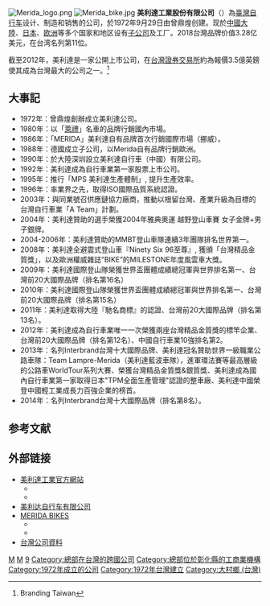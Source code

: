{{Infobox Company
| company_name        = 美利達工業股份有限公司
| company_name_en     = Merida Industry Co., Ltd
| company_logo        = Merida Industry logo.svg
| company_type        = [[股份有限公司|股份有限公司]]
| original_text       =
| original_spelling   = 
| company_slogan      = 
| traded_as           = {{twse|9914}}
| local_code_name             = TW
| local_code             = 59052361
| predecessor         =
| successor           =
| foundation          = 1972年9月29日
| location            = {{ROC-TWN}}<br>[[彰化縣|彰化縣]][[大村鄉_(台灣)|大村鄉]]美港村美港路116號
| locations           = [[臺灣|臺灣]]<ref>[https://www.merida.tw/globalmap.htm 美利達經銷商] {{Wayback|url=https://www.merida.tw/globalmap.htm |date=20211227224112 }}.MERIDA腳踏車店、專賣店 - 美利達自行車(台灣)</ref>
| area_served         = 
| founder             = 曾鼎煌（1932年－2012年）
| key_people          = [[董事長|董事長]]：曾崧柱<br />[[執行長|執行長]]：曾崧柱
| industry            = [[制造|制造]]
| products            = [[自行車|自行車]]
| services            = 
| capital             = [[新臺幣|新臺幣]]2,989,838,000元
| revenue             = 
| operating_income    = 
| profit              = 
| total_asset         = 
| net_asset           = 
| market_value        = 
| num_employees       = 
| equity              =
| P/E ratio           = 
| earnings per share  = 
| Net asset value     = 
| accounting_period   = 
| parent              = 
| divisions           = 
| major_shareholder   = 
| subsid              = 
| homepage            = {{URL|http://www.merida.tw/}}
}}
[[File:Merida_logo.png|thumb]]
[[File:Merida_bike.jpg|thumb]]
'''美利達工業股份有限公司'''（{{twse|9914}}）為[[臺灣|臺灣]][[自行车|自行车]]设计、制造和销售的公司，於1972年9月29日由曾鼎煌创建。现於[[中華人民共和國|中國大陸]]、[[日本|日本]]、[[欧洲|欧洲]]等多个国家和地区设有[[子公司|子公司]]及工厂。2018台灣品牌价值3.28亿美元，在台湾名列第11位。

截至2012年，美利達是一家公開上市公司，在[[台灣證券交易所|台灣證券交易所]]約為報價3.5億英鎊使其成為台灣最大的公司之一。<ref>{{cite web |url=http://brandingtaiwan.org/eng/big_detail.aspx?sn=49&id=01 |title=存档副本 |accessdate=2009-04-03 |deadurl=yes |archiveurl=https://web.archive.org/web/20090802213205/http://brandingtaiwan.org/eng/big_detail.aspx?sn=49&id=01 |archivedate=2009-08-02 }} Branding Taiwan</ref>

== 大事記 ==
*1972年：曾鼎煌創辦成立美利達公司。
*1980年：以「[[萊禮自行車|萊禮]]」名車的品牌行銷國內市場。
*1986年：「MERIDA」美利達自有品牌首次行銷國際市場（挪威）。
*1988年：德國成立子公司，以Merida自有品牌行銷歐洲。
*1990年：於大陸深圳設立美利達自行車（中國）有限公司。
*1992年：美利達成為自行車業第一家股票上市公司。
*1995年：推行「MPS 美利達生產體制」, 提升生產效率。
*1996年：率業界之先，取得ISO國際品質系統認證。
*2003年：與同業號召供應鏈協力廠商，推動以根留台灣、產業升級為目標的台灣自行車業「A Team」計劃。
*2004年：美利達贊助的選手榮獲2004年雅典奧運 越野登山車賽 女子金牌+男子銀牌。
*2004-2006年：美利達贊助的MMBT登山車隊連續3年團隊排名世界第一。
*2008年：美利達全避震式登山車『Ninety Six 96至尊』, 獲頒「台灣精品金質獎」，以及歐洲權威雜誌”BIKE”的MILESTONE年度風雲車大獎。
*2009年：美利達國際登山隊榮獲世界盃團體成績總冠軍與世界排名第一、台灣前20大國際品牌（排名第16名）
*2010年：美利達國際登山隊榮獲世界盃團體成績總冠軍與世界排名第一、台灣前20大國際品牌（排名第15名）
*2011年：美利達取得大陸『馳名商標』的認證、台灣前20大國際品牌（排名第13名）。
*2012年：美利達成為自行車業唯一一次榮獲兩座台灣精品金質獎的標竿企業、台灣前20大國際品牌（排名第12名）、中國自行車業10強排名第2。
*2013年：名列Interbrand台灣十大國際品牌、美利達冠名贊助世界一級職業公路車隊：Team Lampre-Merida（美利達藍波車隊），進軍環法賽等最高層級的公路車WorldTour系列大賽、榮獲台灣精品金質獎&銀質獎、美利達成為國內自行車業第一家取得日本"TPM全面生產管理"認證的整車廠、美利達中國榮登中國輕工業成長力百強企業的榜首。
*2014年：名列Interbrand台灣十大國際品牌（排名第8名）。

==参考文献==
{{Reflist}}

==外部链接==
* [http://www.merida.tw/ 美利達工業官方網站] {{Wayback|url=http://www.merida.tw/ |date=20191105030734 }}{{zh-tw}}
** {{facebook|meridabike.taiwan|美利達自行車}}
** {{youtube|user=meridabikestw |美利達自行車}}
* [http://www.merida.cn/ 美利达自行车有限公司 ] {{Wayback|url=http://www.merida.cn/ |date=20210127001418 }}{{zh-cn}}
* [https://www.merida-bikes.com/en MERIDA BIKES] {{Wayback|url=https://www.merida-bikes.com/en |date=20220302212602 }}
** {{facebook|MeridaBikes|MERIDA BIKES}}
** {{youtube|channel=UCKPNcng2G77tR79ghdHzaQA|MERIDA BIKES}}
*[http://company.g0v.ronny.tw/id/59052361 台灣公司資料] {{Wayback|url=http://company.g0v.ronny.tw/id/59052361 |date=20211227222727 }}

{{自行车运动}}
{{中国自行车运动}}
{{Taiwan Professional shops}}

[[Category:臺灣自行車製造公司|M]]
[[Category:台灣品牌|M]]
[[Category:臺灣證券交易所上市公司|9]]
[[Category:總部在台灣的跨國公司|Category:總部在台灣的跨國公司]]
[[Category:總部位於彰化縣的工商業機構|Category:總部位於彰化縣的工商業機構]]
[[Category:1972年成立的公司|Category:1972年成立的公司]]
[[Category:1972年台灣建立|Category:1972年台灣建立]]
[[Category:大村鄉_(台灣)|Category:大村鄉 (台灣)]]